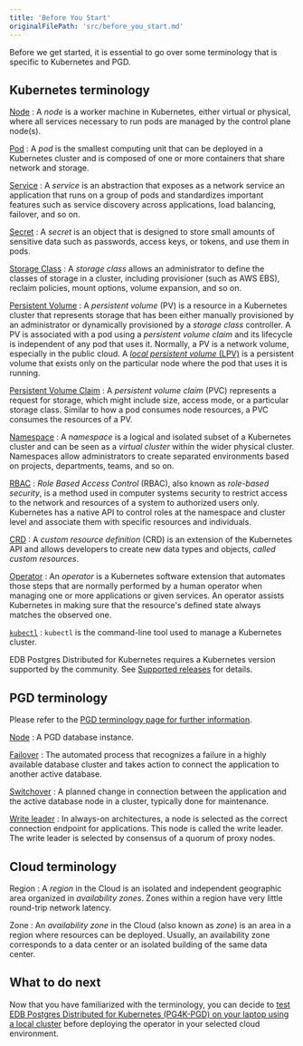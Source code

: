 ```yaml
---
title: 'Before You Start'
originalFilePath: 'src/before_you_start.md'
---
```


Before we get started, it is essential to go over some terminology that is
specific to Kubernetes and PGD.

## Kubernetes terminology

[Node](https://kubernetes.io/docs/concepts/architecture/nodes/)
: A *node* is a worker machine in Kubernetes, either virtual or physical, where
  all services necessary to run pods are managed by the control plane node(s).

[Pod](https://kubernetes.io/docs/concepts/workloads/pods/pod/)
: A *pod* is the smallest computing unit that can be deployed in a Kubernetes
  cluster and is composed of one or more containers that share network and
  storage.

[Service](https://kubernetes.io/docs/concepts/services-networking/service/)
: A *service* is an abstraction that exposes as a network service an
  application that runs on a group of pods and standardizes important features
  such as service discovery across applications, load balancing, failover, and so
  on.

[Secret](https://kubernetes.io/docs/concepts/configuration/secret/)
: A *secret* is an object that is designed to store small amounts of sensitive
  data such as passwords, access keys, or tokens, and use them in pods.

[Storage Class](https://kubernetes.io/docs/concepts/storage/storage-classes/)
: A *storage class* allows an administrator to define the classes of storage in
  a cluster, including provisioner (such as AWS EBS), reclaim policies, mount
  options, volume expansion, and so on.

[Persistent Volume](https://kubernetes.io/docs/concepts/storage/persistent-volumes/)
: A *persistent volume* (PV) is a resource in a Kubernetes cluster that
  represents storage that has been either manually provisioned by an
  administrator or dynamically provisioned by a *storage class* controller. A PV
  is associated with a pod using a *persistent volume claim* and its lifecycle is
  independent of any pod that uses it. Normally, a PV is a network volume,
  especially in the public cloud. A [*local persistent volume*
  (LPV)](https://kubernetes.io/docs/concepts/storage/volumes/#local) is a
  persistent volume that exists only on the particular node where the pod that
  uses it is running.

[Persistent Volume Claim](https://kubernetes.io/docs/concepts/storage/persistent-volumes/#persistentvolumeclaims)
: A *persistent volume claim* (PVC) represents a request for storage, which
  might include size, access mode, or a particular storage class. Similar to how
  a pod consumes node resources, a PVC consumes the resources of a PV.

[Namespace](https://kubernetes.io/docs/concepts/overview/working-with-objects/namespaces/)
: A *namespace* is a logical and isolated subset of a Kubernetes cluster and
  can be seen as a *virtual cluster* within the wider physical cluster.
  Namespaces allow administrators to create separated environments based on
  projects, departments, teams, and so on.

[RBAC](https://kubernetes.io/docs/reference/access-authn-authz/rbac/)
: *Role Based Access Control* (RBAC), also known as *role-based security*, is a
  method used in computer systems security to restrict access to the network and
  resources of a system to authorized users only. Kubernetes has a native API to
  control roles at the namespace and cluster level and associate them with
  specific resources and individuals.

[CRD](https://kubernetes.io/docs/concepts/extend-kubernetes/api-extension/custom-resources/)
: A *custom resource definition* (CRD) is an extension of the Kubernetes API
  and allows developers to create new data types and objects, *called custom
  resources*.

[Operator](https://kubernetes.io/docs/concepts/extend-kubernetes/operator/)
: An *operator* is a Kubernetes software extension that automates those steps
  that are normally performed by a human operator when managing one or more
  applications or given services. An operator assists Kubernetes in making sure
  that the resource's defined state always matches the observed one.

[`kubectl`](https://kubernetes.io/docs/reference/kubectl/overview/)
: `kubectl` is the command-line tool used to manage a Kubernetes cluster.

EDB Postgres Distributed for Kubernetes requires a Kubernetes version supported by the community. See
[Supported releases](https://www.enterprisedb.com/resources/platform-compatibility#pgdk8s) for details.

## PGD terminology

Please refer to the
[PGD terminology page for further information](https://www.enterprisedb.com/docs/pgd/latest/terminology/).

[Node](https://www.enterprisedb.com/docs/pgd/latest/terminology/#node)
: A PGD database instance.

[Failover](https://www.enterprisedb.com/docs/pgd/latest/terminology/#failover)
: The automated process that recognizes a failure in a highly available database cluster and takes action to connect the application to another active database.

[Switchover](https://www.enterprisedb.com/docs/pgd/latest/terminology/#switchover)
: A planned change in connection between the application and the active database node in a cluster, typically done for maintenance.

[Write leader](https://www.enterprisedb.com/docs/pgd/latest/terminology/#write-leader)
: In always-on architectures, a node is selected as the correct connection endpoint for applications. This node is called the write leader. The write leader is selected by consensus of a quorum of proxy nodes.

## Cloud terminology

Region
: A *region* in the Cloud is an isolated and independent geographic area
  organized in *availability zones*. Zones within a region have very little
  round-trip network latency.

Zone
: An *availability zone* in the Cloud (also known as *zone*) is an area in a
  region where resources can be deployed. Usually, an availability zone
  corresponds to a data center or an isolated building of the same data center.

## What to do next

Now that you have familiarized with the terminology, you can decide to
[test EDB Postgres Distributed for Kubernetes (PG4K-PGD) on your laptop using a local cluster](quickstart.md) before
deploying the operator in your selected cloud environment.
